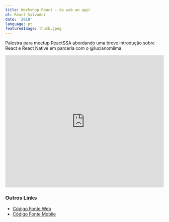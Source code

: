 ```yaml
---
title: Workshop React - da web ao app!
at: React Salvador
date: '2018'
language: pt
featuredImage: thumb.jpeg
---
```


Palestra para meetup ReactSSA abordando uma breve introdução sobre React e React Native em parceria com o @lucianomlima

<iframe
  src="https://slides.com/diegocosta/workshop-react-da-web-ao-app/embed"
  width="100%"
  height="420"
  title="Workshop React: da web ao app!"
  scrolling="no"
  frameborder="0"
  webkitallowfullscreen
  mozallowfullscreen
  allowfullscreen
></iframe>

### Outros Links
- [Código Fonte Web](https://github.com/ReactSSA/meetup1-web)
- [Código Fonte Mobile](https://github.com/ReactSSA/meetup1-app)
